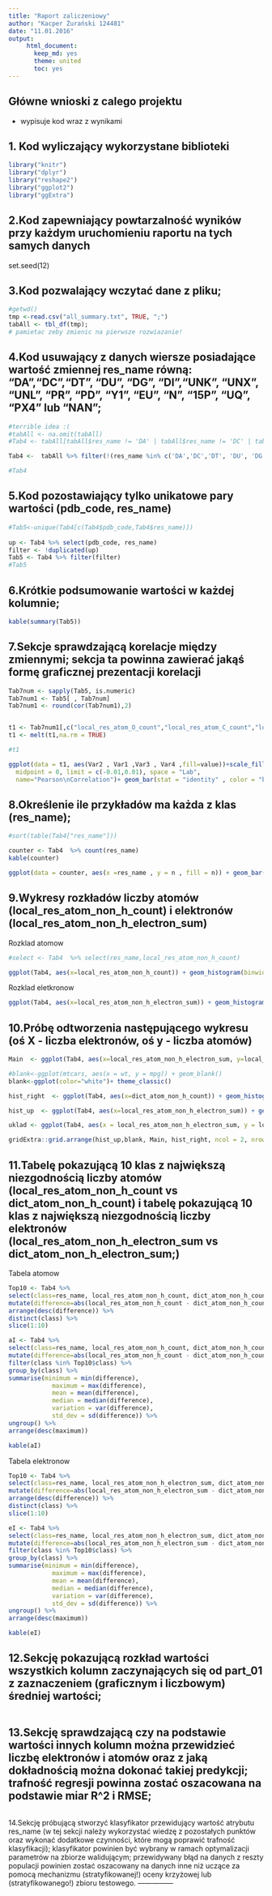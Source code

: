 ```yaml
---
title: "Raport zaliczeniowy"
author: "Kacper Żurański 124481"
date: "11.01.2016"
output:
     html_document:
       keep_md: yes
       theme: united
       toc: yes
---
```



Główne wnioski z calego projektu
---------------
- wypisuje kod wraz z wynikami

1. Kod wyliczający wykorzystane biblioteki
---------------
```r
library("knitr")
library("dplyr")
library("reshape2")
library("ggplot2")
library("ggExtra")
```
   
2.Kod zapewniający powtarzalność wyników przy każdym uruchomieniu raportu na tych samych danych
---------------
set.seed(12)
   

3.Kod pozwalający wczytać dane z pliku;
---------------
```r
#getwd()
tmp <-read.csv("all_summary.txt", TRUE, ";")
tabAll <- tbl_df(tmp);
# pamietac zeby zmienic na pierwsze rozwiazanie!
```

4.Kod usuwający z danych wiersze posiadające wartość zmiennej res_name równą: &#x201C;DA&#x201D;,&#x201C;DC&#x201D;,&#x201C;DT&#x201D;, &#x201C;DU&#x201D;, &#x201C;DG&#x201D;, &#x201C;DI&#x201D;,&#x201C;UNK&#x201D;, &#x201C;UNX&#x201D;, &#x201C;UNL&#x201D;, &#x201C;PR&#x201D;, &#x201C;PD&#x201D;, &#x201C;Y1&#x201D;, &#x201C;EU&#x201D;, &#x201C;N&#x201D;, &#x201C;15P&#x201D;, &#x201C;UQ&#x201D;, &#x201C;PX4&#x201D; lub &#x201C;NAN&#x201D;;
---------------
```r

#terrible idea :(
#tabAll <- na.omit(tabAll)
#Tab4 <- tabAll[tabAll$res_name != 'DA' | tabAll$res_name != 'DC' | tabAll$res_name != 'DT' | #tabAll$res_name != 'DU' | tabAll$res_name != 'DG' | tabAll$res_name != 'DI' | tabAll$res_name != #'UNK' | tabAll$res_name != 'UNX'| tabAll$res_name != 'UNL' | tabAll$res_name != 'PR' | #tabAll$res_name != 'PD' | tabAll$res_name != 'Y1' | tabAll$res_name != 'EU' | tabAll$res_name != 'N'| #tabAll$res_name != '15P' | tabAll$res_name != 'UQ' | tabAll$res_name != 'PX4' | tabAll$res_name != #'NAN']

Tab4 <-  tabAll %>% filter(!(res_name %in% c('DA','DC','DT', 'DU', 'DG', 'DI','UNK', 'UNX', 'UNL', 'PR', 'PD', 'Y1', 'EU', 'N', '15P', 'UQ', 'PX4', 'NAN')))

#Tab4
```

5.Kod pozostawiający tylko unikatowe pary wartości (pdb_code, res_name)
---------------
```r
#Tab5<-unique(Tab4[c(Tab4$pdb_code,Tab4$res_name)])
   
up <- Tab4 %>% select(pdb_code, res_name)
filter <- !duplicated(up)
Tab5 <- Tab4 %>% filter(filter)
#Tab5


```

6.Krótkie podsumowanie wartości w każdej kolumnie;
---------------
```r
kable(summary(Tab5))
```

7.Sekcje sprawdzającą korelacje między zmiennymi; sekcja ta powinna zawierać jakąś formę graficznej prezentacji korelacji
---------------
```r
Tab7num <- sapply(Tab5, is.numeric)
Tab7num1 <- Tab5[ , Tab7num] 
Tab7num1 <- round(cor(Tab7num1),2)


t1 <- Tab7num1[,c("local_res_atom_O_count","local_res_atom_C_count","local_res_atom_N_count","local_res_atom_S_count")]
t1 <- melt(t1,na.rm = TRUE)

#t1

ggplot(data = t1, aes(Var2 , Var1 ,Var3 , Var4 ,fill=value))+scale_fill_gradient2(low = "black", high = "White", mid = "grey", 
  midpoint = 0, limit = c(-0.01,0.01), space = "Lab", 
  name="Pearson\nCorrelation")+ geom_bar(stat = "identity" , color = "blue")
```


8.Określenie ile przykładów ma każda z klas (res_name);
---------------
```r

#sort(table(Tab4["res_name"]))

counter <- Tab4  %>% count(res_name)
kable(counter)

ggplot(data = counter, aes(x =res_name , y = n , fill = n)) + geom_bar(stat = "identity" , color = "blue")+scale_fill_gradient2(low = "red", high = "black", mid = "grey")


```

9.Wykresy rozkładów liczby atomów (local_res_atom_non_h_count) i elektronów (local_res_atom_non_h_electron_sum)
---------------

Rozklad atomow

```r

#select <- Tab4  %>% select(res_name,local_res_atom_non_h_count)

ggplot(Tab4, aes(x=local_res_atom_non_h_count)) + geom_histogram(binwidth = 1, fill=I("red"), col=I("green")) + labs(title="local_res_atom_non_h_count")
```

Rozklad eletkronow

```r

ggplot(Tab4, aes(x=local_res_atom_non_h_electron_sum)) + geom_histogram(binwidth = 8, fill=I("blue"), col=I("green")) + labs(title="local_res_atom_non_h_electron_sum")
```

10.Próbę odtworzenia następującego wykresu (oś X - liczba elektronów, oś y - liczba atomów)
---------------
```r

Main  <- ggplot(Tab4, aes(x=local_res_atom_non_h_electron_sum, y=local_res_atom_non_h_count)) + stat_density2d(aes(fill=..level..), geom="polygon") + scale_fill_gradientn(colours=c("darkslateblue", "yellow", "red")) + theme(legend.position = "none", axis.title = element_blank(), panel.background = element_rect(fill = "darkslateblue"), panel.grid=element_blank(), panel.border=element_blank()) + scale_y_continuous(expand = c(0, 0), limits = c(0, 100), breaks=seq(0,100, by=20)) + scale_x_continuous(expand = c(0, 0), limits = c(0, 650), breaks=seq(0,650, by=100))

#blank<-ggplot(mtcars, aes(x = wt, y = mpg)) + geom_blank()
blank<-ggplot(color="white")+ theme_classic()

hist_right  <- ggplot(Tab4, aes(x=dict_atom_non_h_count)) + geom_histogram(binwidth = 1, fill=I("red"), col=I("black")) + xlim(c(0,100)) + coord_flip() + theme(axis.text = element_blank(), axis.title = element_blank(), line = element_blank(), panel.background = element_blank())

hist_up  <- ggplot(Tab4, aes(x=local_res_atom_non_h_electron_sum)) + geom_histogram(binwidth = 6.5, fill=I("red"), col=I("black")) + xlim(c(0,650)) + theme(axis.text = element_blank(), axis.title = element_blank(), line = element_blank(), panel.background = element_blank())

uklad <- ggplot(Tab4, aes(x = local_res_atom_non_h_electron_sum, y = local_res_atom_non_h_count)) + geom_blank() + theme(axis.text = element_blank(), axis.title = element_blank(), line = element_blank(), panel.background = element_blank())

gridExtra::grid.arrange(hist_up,blank, Main, hist_right, ncol = 2, nrow = 2, widths = c(3, 1), heights = c(1, 3))


```
11.Tabelę pokazującą 10 klas z największą niezgodnością liczby atomów (local_res_atom_non_h_count vs dict_atom_non_h_count) i tabelę pokazującą 10 klas z największą niezgodnością liczby elektronów (local_res_atom_non_h_electron_sum vs dict_atom_non_h_electron_sum;)
---------------

Tabela atomow

```r
Top10 <- Tab4 %>% 
select(class=res_name, local_res_atom_non_h_count, dict_atom_non_h_count) %>%
mutate(difference=abs(local_res_atom_non_h_count - dict_atom_non_h_count)) %>%
arrange(desc(difference)) %>%
distinct(class) %>%
slice(1:10)

aI <- Tab4 %>% 
select(class=res_name, local_res_atom_non_h_count, dict_atom_non_h_count) %>%
mutate(difference=abs(local_res_atom_non_h_count - dict_atom_non_h_count)) %>%
filter(class %in% Top10$class) %>%
group_by(class) %>%
summarise(minimum = min(difference),
            maximum = max(difference),
            mean = mean(difference),
            median = median(difference),
            variation = var(difference),
            std_dev = sd(difference)) %>%
ungroup() %>%
arrange(desc(maximum))

kable(aI)

```

Tabela elektronow

```r
Top10 <- Tab4 %>% 
select(class=res_name, local_res_atom_non_h_electron_sum, dict_atom_non_h_electron_sum) %>%
mutate(difference=abs(local_res_atom_non_h_electron_sum - dict_atom_non_h_electron_sum)) %>%
arrange(desc(difference)) %>%
distinct(class) %>%
slice(1:10)

eI <- Tab4 %>% 
select(class=res_name, local_res_atom_non_h_electron_sum, dict_atom_non_h_electron_sum) %>%
mutate(difference=abs(local_res_atom_non_h_electron_sum - dict_atom_non_h_electron_sum)) %>%
filter(class %in% Top10$class) %>%
group_by(class) %>%
summarise(minimum = min(difference),
            maximum = max(difference),
            mean = mean(difference),
            median = median(difference),
            variation = var(difference),
            std_dev = sd(difference)) %>%
ungroup() %>%
arrange(desc(maximum))

kable(eI)

```

12.Sekcję pokazującą rozkład wartości wszystkich kolumn zaczynających się od part_01 z zaznaczeniem (graficznym i liczbowym) średniej wartości;
---------------
```r


```
13.Sekcję sprawdzającą czy na podstawie wartości innych kolumn można przewidzieć liczbę elektronów i atomów oraz z jaką dokładnością można dokonać takiej predykcji; trafność regresji powinna zostać oszacowana na podstawie miar R^2 i RMSE;
---------------
```r

```
14.Sekcję próbującą stworzyć klasyfikator przewidujący wartość atrybutu res_name (w tej sekcji należy wykorzystać wiedzę z pozostałych punktów oraz wykonać dodatkowe czynności, które mogą poprawić trafność klasyfikacji); klasyfikator powinien być wybrany w ramach optymalizacji parametrów na zbiorze walidującym; przewidywany błąd na danych z reszty populacji powinien zostać oszacowany na danych inne niż uczące za pomocą mechanizmu (stratyfikowanej!) oceny krzyżowej lub (stratyfikowanego!) 
zbioru testowego.
---------------
```r

```